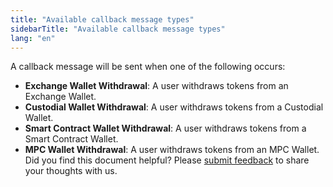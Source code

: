 ```yaml
---
title: "Available callback message types"
sidebarTitle: "Available callback message types"
lang: "en"
---
```


A callback message will be sent when one of the following occurs:

- **Exchange Wallet Withdrawal**: A user withdraws tokens from an Exchange Wallet.
- **Custodial Wallet Withdrawal**: A user withdraws tokens from a Custodial Wallet.
- **Smart Contract Wallet Withdrawal**: A user withdraws tokens from a Smart Contract Wallet.
- **MPC Wallet Withdrawal**: A user withdraws tokens from an MPC Wallet.
<Tip>Did you find this document helpful? Please [submit feedback](https://forms.zohopublic.com/cobo/form/DocumentFeedbackForm/formperma/QvLOhxJv1_JMsJ-1dleZ8Itb_7rzN-LtgvsDdxosoVI?referrername=manuals) to share your thoughts with us.</Tip>